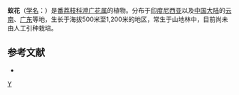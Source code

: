 {{Speciesbox
| genus = Orophea
| species = laui
| authority = Leonardia & Kessler
| synonyms = ''Mezzettiopsis creaghii'' <small>Ridl.</small>
}}

'''蚁花'''（[[学名|学名]]：{{lang|la|''Mezzettiopsis creaghii''}}）是[[番荔枝科|番荔枝科]][[澄广花属|澄广花属]]的植物。分布于[[印度尼西亚|印度尼西亚]]以及[[中国大陆|中国大陆]]的[[云南|云南]]、[[广东|广东]]等地，生长于海拔500米至1,200米的地区，常生于山地林中，目前尚未由人工引种栽培。

== 参考文献 ==
<div class="references-small">
* {{cite web| url =http://www.bioinfo.cn/db05/KmzwSpecies.php?action=view&id=759| title =蚁花| work =《中国高等植物数据库全库》| publisher =中国科学院微生物研究所| author =昆明植物研究所| accessdate =2009-02-21| deadurl =yes| archiveurl =https://web.archive.org/web/20160305034459/http://www.bioinfo.cn/db05/KmzwSpecies.php?action=view&id=759| archivedate =2016-03-05| df =}}
</div>
{{Taxonbar|from=Q15225166}}

[[Category:澄广花属|Y]]


{{植物小作品}}
